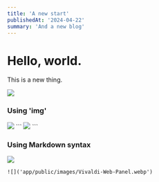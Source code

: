 ```yaml
---
title: 'A new start'
publishedAt: '2024-04-22'
summary: 'And a new blog'
---
```


# Hello, world.

This is a new thing.

![](https://ih1.redbubble.net/image.5070709070.7036/bg,f8f8f8-flat,750x,075,f-pad,750x1000,f8f8f8.u6.jpg)

### Using 'img'
<img src='app/public/images/Vivaldi-Web-Panel.webp' />
```
<img src='app/public/images/Vivaldi-Web-Panel.webp' />
```

### Using Markdown syntax
![](app/public/images/Vivaldi-Web-Panel.webp)
```
![]('app/public/images/Vivaldi-Web-Panel.webp')
```